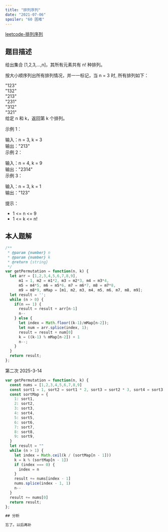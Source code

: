 ```yaml
---
title: "排列序列"
date: "2021-07-06"
spoiler: "60 困难"
---
```


[leetcode-排列序列](https://leetcode.cn/problems/permutation-sequence/description/)

## 题目描述
给出集合 [1,2,3,...,n]，其所有元素共有 n! 种排列。  
  
按大小顺序列出所有排列情况，并一一标记，当 n = 3 时, 所有排列如下：  
  
"123"  
"132"  
"213"  
"231"  
"312"  
"321"  
给定 n 和 k，返回第 k 个排列。  
  
   
  
示例 1：  
  
输入：n = 3, k = 3  
输出："213"  
示例 2：  
  
输入：n = 4, k = 9  
输出："2314"  
示例 3：  
  
输入：n = 3, k = 1  
输出："123"  
   
  
提示：  
  
* 1 \<= n \<= 9  
* 1 \<= k \<= n!  

## 本人题解

```javascript
/**
 * @param {number} n
 * @param {number} k
 * @return {string}
 */
var getPermutation = function(n, k) {
  let arr = [1,2,3,4,5,6,7,8,9],
      m1 = 1, m2 = m1*2, m3 = m2*3, m4 = m3*4,
      m5 = m4*5, m6 = m5*6, m7 = m6*7, m8 = m7*8,
      m9 = m8*9, mMap = [m1, m2, m3, m4, m5, m6, m7, m8, m9];
  let result = '';
  while (n > 0) {
    if(n == 1) {
      result = result + arr[n-1]
      n--
    } else {
      let index = Math.floor((k-1)/mMap[n-2]);
      let num = arr.splice(index, 1);
      result = result + num[0]
      k = ((k-1) % mMap[n-2]) + 1
      n--;
    }
  }
  return result;
};
```


第二次 2025-3-14
```javascript
var getPermutation = function(n, k) {
  const nums = [1,2,3,4,5,6,7,8,9]    
  const sort1 = 1, sort2 = sort1 * 2, sort3 = sort2 * 3, sort4 = sort3 * 4, sort5 = sort4 * 5, sort6 = sort5 * 6, sort7 = sort6 * 7, sort8 = sort7 * 8, sort9 = sort8 * 9;
  const sortMap = {
    1: sort1,
    2: sort2,
    3: sort3,
    4: sort4,
    5: sort5,
    6: sort6,
    7: sort7,
    8: sort8,
    9: sort9,
  }
  let result = ""
  while (n > 1) {
    let index = Math.ceil(k / (sortMap[n - 1]))
    k = k % (sortMap[n - 1])
    if (index === 0) {
      index = n
    }
    result += nums[index - 1]
    nums.splice(index - 1, 1)
    n--
  }
  result += nums[0]
  return result;
};

## 分析

忘了。以后再补